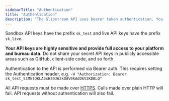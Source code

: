 ```yaml
---
sidebarTitle: "Authentication"
title: "Authentication"
description: "The Slipstream API uses bearer token authentication. You can view your API keys in the Slipstream dashboard."
---
```


Sandbox API keys have the prefix `sk_test` and live API keys have the prefix `sk_live`.

**Your API keys are highly sensitive and provide full access to your platform and bureau data.** Do not share your secret API keys in publicly accessible areas such as GitHub, client-side code, and so forth.

Authentication to the API is performed via Bearer auth. This requires setting the Authentication header, e.g. `-H "Authorization: Bearer sk_test_51MktQKLA3xH30J63kOdV0kAdOkV2KDBLQ"`

All API requests must be made over [HTTPS](http://en.wikipedia.org/wiki/HTTP_Secure). Calls made over plain HTTP will fail. API requests without authentication will also fail.

